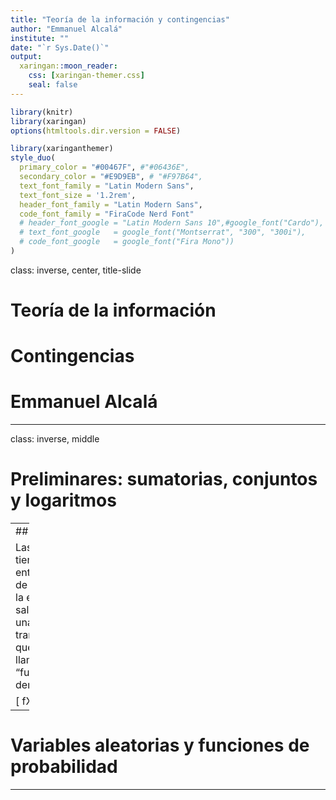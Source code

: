 ```yaml
---
title: "Teoría de la información y contingencias"
author: "Emmanuel Alcalá"
institute: ""
date: "`r Sys.Date()`"
output:
  xaringan::moon_reader:
    css: [xaringan-themer.css]
    seal: false
---
```


```r
library(knitr)
library(xaringan)
options(htmltools.dir.version = FALSE)
```

```r
library(xaringanthemer)
style_duo(
  primary_color = "#00467F", #"#06436E",
  secondary_color = "#E9D9EB", # "#F97B64",
  text_font_family = "Latin Modern Sans",
  text_font_size = '1.2rem',
  header_font_family = "Latin Modern Sans",
  code_font_family = "FiraCode Nerd Font"
  # header_font_google = "Latin Modern Sans 10",#google_font("Cardo"),
  # text_font_google   = google_font("Montserrat", "300", "300i"),
  # code_font_google   = google_font("Fira Mono"))
)

```

class: inverse, center, title-slide

<style>
.title-slide .remark-slide-number {
  display: none;
}
</style>

<style>

.center2 {
  margin: -1%;
  position: absolute;
  top: 70%;
  left: 51%;
  width: 280px;
  height: 128px;
  -ms-transform: translate(-50%, -50%);
  transform: translate(-50%, -50%);
}

.logo {
  position: absolute;
  top: 1em;
  right: 1em;
  width: 110px;
  height: 128px;
  z-index: 0;
}

.my-one-page-font {
  font-size: 20px;
}

</style>

<style>
blockquote {
    background-color: #3A0E38;
}
</style>

# Teoría de la información 
# Contingencias
# Emmanuel Alcalá

---

class: inverse,  middle

# Preliminares: sumatorias, conjuntos y logaritmos

---
## Funciones 

Las funciones tienen datos de entrada y datos de salida. Entre la entrada y la salida existe una transformación, que es lo que llamamos "función". Si denotamos por 

\[ f\colon X \mapsto Y \]

---

# Variables aleatorias y funciones de probabilidad

---

# 




